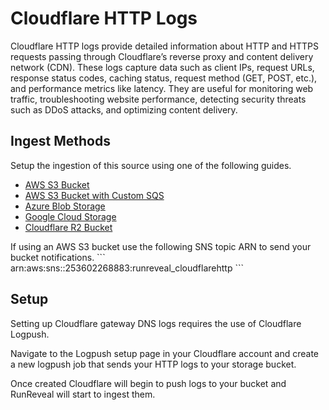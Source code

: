 
# Cloudflare HTTP Logs

Cloudflare HTTP logs provide detailed information about HTTP and HTTPS requests passing through Cloudflare’s reverse proxy and content delivery network (CDN). These logs capture data such as client IPs, request URLs, response status codes, caching status, request method (GET, POST, etc.), and performance metrics like latency. They are useful for monitoring web traffic, troubleshooting website performance, detecting security threats such as DDoS attacks, and optimizing content delivery.

## Ingest Methods

Setup the ingestion of this source using one of the following guides.

- [AWS S3 Bucket](/sources/object-storage/s3)
- [AWS S3 Bucket with Custom SQS](/sources/object-storage/external-s3)
- [Azure Blob Storage](/sources/object-storage/azure)
- [Google Cloud Storage](/sources/object-storage/gcs)
- [Cloudflare R2 Bucket](/sources/object-storage/r2)

<Callout type='info'>
If using an AWS S3 bucket use the following SNS topic ARN to send your bucket notifications.
```
arn:aws:sns:<REGION>:253602268883:runreveal_cloudflarehttp
```
</Callout>

## Setup

Setting up Cloudflare gateway DNS logs requires the use of Cloudflare Logpush.

Navigate to the Logpush setup page in your Cloudflare account and create a new logpush job that sends your HTTP logs to your storage bucket.

Once created Cloudflare will begin to push logs to your bucket and RunReveal will start to ingest them.